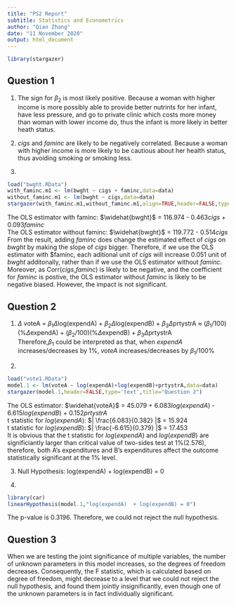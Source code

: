 ```yaml
---
title: "PS2 Report"
subtitle: Statistics and Econometrics
author: "Qian Zhang"
date: "11 November 2020"
output: html_document
---
```

```r
library(stargazer)
```

## Question 1

1. The sign for $\beta_2$ is most likely positive. Because a woman with higher income is more possibly able to provide better nutrints for her infant, have less pressure, and go to private clinic which costs more money than woman with lower income do, thus the infant is more likely in better heath status. 

2. $cigs$ and $faminc$ are likely to be negatively correlated. Because a woman with higher income is more likely to be cautious about her health status, thus avoiding smoking or smoking less.  

3. 
```r
load("bwght.RData")
with_faminc.m1 <- lm(bwght ~ cigs + faminc,data=data)
without_faminc.m1 <- lm(bwght ~ cigs,data=data)
stargazer(with_faminc.m1,without_faminc.m1,align=TRUE,header=FALSE,type='text',title="Question 1")
```
The OLS estimator with faminc: $\widehat{bwght}$ = 116.974 - 0.463$cigs$ + 0.093$faminc$ <br />
The OLS estimator without faminc: $\widehat{bwght}$ = 119.772 - 0.514$cigs$  <br />
From the result, adding $faminc$ does change the estimated effect of $cigs$ on $bwght$ by making the slope of $cigs$ bigger. Therefore, if we use the OLS estimator with $faminc, each aditional unit of $cigs$ will increase 0.051 unit of $bwght$ additonally, rather than if we use the OLS estimator without $faminc$. Moreover, as Corr($cigs$,$faminc$) is likely to be negative, and the coefficient for $faminc$ is postive, the OLS estimator without $faminc$ is likely to be negative biased. However, the impact is not significant. 

## Question 2

1. $\Delta$ voteA = $\beta_1$$\Delta$log(expendA) + $\beta_2$$\Delta$log(expendB) + $\beta_3$$\Delta$prtystrA $\approx$ ($\beta_1$/100)(%$\Delta$expendA) + ($\beta_2$/100)(%$\Delta$expendB) + $\beta_3$$\Delta$prtystrA <br />
Therefore,$\beta_1$ could be interpreted as that, when $expendA$ increases/decreases by 1%, $voteA$ increases/decreases by $\beta_1$/100%

2. 
```r
load("vote1.RData")
model.1 <- lm(voteA ~ log(expendA)+log(expendB)+prtystrA,data=data)
stargazer(model.1,header=FALSE,type='text',title="Question 2")
```

The OLS estimator: $\widehat{voteA}$ = 45.079 + 6.083$log(expendA)$ - 6.615$log(expendB)$ + 0.152$prtystrA$ <br />
t statistic for $log(expendA)$: $| \frac{6.083}{0.382} |$ = 15.924 <br />
t statistic for $log(expendB)$: $| \frac{-6.615}{0.379} |$ = 17.453 <br />
It is obvious that the t statistic for $log(expendA)$ and $log(expendB)$ are significiantly larger than critical value of two-sides test at 1%(2.576), therefore, both A's expenditures and B's expenditures affect the outcome statistically significant at the 1% level.



3.
Null Hypothesis: log(expendA) + log(expendB) = 0

4.
```r
library(car)
linearHypothesis(model.1,"log(expendA)  + log(expendB) = 0")
```
The p-value is 0.3196. Therefore, we could not reject the null hypothesis. 


## Question 3 
When we are testing the joint significance of multiple variables, the number of unknown parameters in this model increases, so the degrees of freedom decreases. Consequently, the F statistic, which is calculated based on degree of freedom, might decrease to a level that we could not reject the null hypothesis, and found them jointly insignificantly, even though one of the unknown parameters is in fact individually significant.  
